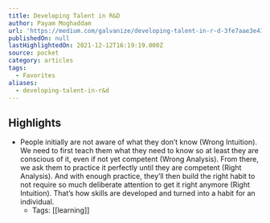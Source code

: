 ```yaml
---
title: Developing Talent in R&D
author: Payam Moghaddam
url: 'https://medium.com/galvanize/developing-talent-in-r-d-3fe7aae3e414'
publishedOn: null
lastHighlightedOn: 2021-12-12T16:19:19.000Z
source: pocket
category: articles
tags:
  - Favorites
aliases:
  - developing-talent-in-r&d
---
```

## Highlights
- People initially are not aware of what they don’t know (Wrong Intuition). We need to first teach them what they need to know so at least they are conscious of it, even if not yet competent (Wrong Analysis). From there, we ask them to practice it perfectly until they are competent (Right Analysis). And with enough practice, they’ll then build the right habit to not require so much deliberate attention to get it right anymore (Right Intuition). That’s how skills are developed and turned into a habit for an individual.
    - Tags: [[learning]]
